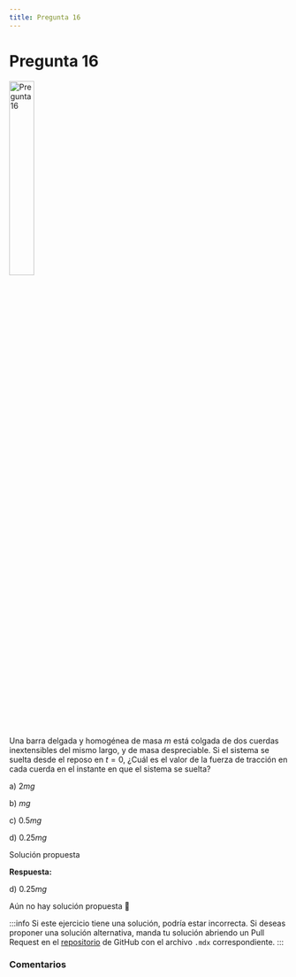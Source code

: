 ```yaml
---
title: Pregunta 16
---
```



# Pregunta 16

<Image
  src="science/dynamics/exercises/2023-2/p16/image.png"
  alt="Pregunta 16"
  width="30%"
/>

Una barra delgada y homogénea de masa $m$ está colgada de dos cuerdas inextensibles del mismo largo, y de masa despreciable. Si el sistema se suelta desde el reposo en $t=0$,
¿Cuál es el valor de la fuerza de tracción en cada cuerda en el instante en que el sistema se suelta?

a) $2 mg$

b) $mg$

c) $0.5 mg$

d) $0.25 mg$

<MDXDetails>
<summary>Solución propuesta</summary>

<div className="exercise">

**Respuesta:**

d) $0.25 mg$

Aún no hay solución propuesta 🥲
</div>

:::info
Si este ejercicio tiene una solución, podría estar incorrecta. Si deseas proponer una solución alternativa, manda tu solución abriendo
un Pull Request en el [repositorio](https://github.com/crow-rojas/apuntes-fundamentals/pulls) de GitHub con el archivo
`.mdx` correspondiente.
:::

</MDXDetails>

### Comentarios

<Disqus
  url="https://crow-rojas.github.io/apuntes-fundamentals/docs/science/dynamics/exercises/2023-2/p16"
  identifier="docs/science/dynamics/exercises/2023-2/p16"
  title="2023-2 Dinámica - Pregunta 16"
/>
